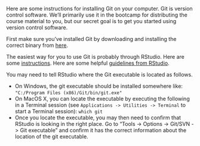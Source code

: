 Here are some instructions for installing Git on your computer. Git is version control software. We'll primarily use it in the bootcamp for distributing the course material to you, but our secret goal is to get you started using version control software.

First make sure you've installed Git by downloading and installing the correct binary from [here](http://git-scm.com/downloads).
  

The easiest way for you to use Git is probably through RStudio. 
Here are some [instructions](http://www.molecularecologist.com/2013/11/using-github-with-r-and-rstudio/). Here are some helpful [guidelines from RStudio](https://support.rstudio.com/hc/en-us/articles/200532077-Version-Control-with-Git-and-SVN). 
  
You may need to tell RStudio where the Git executable is located as follows.
 
  * On Windows, the git executable should be installed somewhere like: `"C:/Program Files (x86)/Git/bin/git.exe"`
  * On MacOS X, you can locate the executable by executing the following in a Terminal session (see `Applications -> Utilities -> Terminal` to start a Terminal session): `which git`
  * Once you locate the executable, you may then need to confirm that RStudio is looking in the right place. Go to "Tools -> Options -> Git/SVN -> Git executable" and confirm it has the correct information about the location of the git executable.
